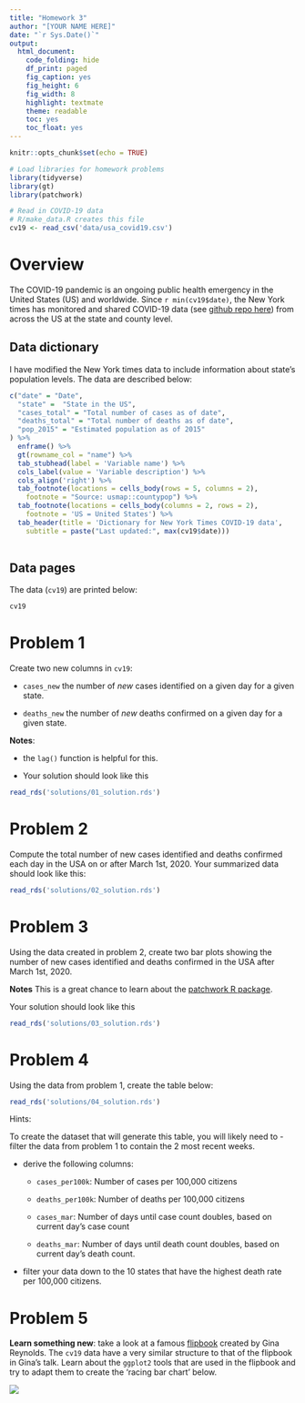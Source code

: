 ```yaml
---
title: "Homework 3"
author: "[YOUR NAME HERE]"
date: "`r Sys.Date()`"
output: 
  html_document:
    code_folding: hide
    df_print: paged
    fig_caption: yes
    fig_height: 6
    fig_width: 8
    highlight: textmate
    theme: readable
    toc: yes
    toc_float: yes
---
```


<!-- Feel free to edit theme / highlight in the YAML header above -->

```r

knitr::opts_chunk$set(echo = TRUE)

# Load libraries for homework problems
library(tidyverse)
library(gt)
library(patchwork)

# Read in COVID-19 data
# R/make_data.R creates this file
cv19 <- read_csv('data/usa_covid19.csv')

```


# Overview

The COVID-19 pandemic is an ongoing public health emergency in the United States (US) and worldwide. Since `r min(cv19$date)`, the New York times has monitored and shared COVID-19 data (see [github repo here](https://github.com/nytimes/covid-19-data)) from across the US at the state and county level. 

## Data dictionary

I have modified the New York times data to include information about state's population levels. The data are described below: 

```r

c("date" = "Date", 
  "state" =  "State in the US", 
  "cases_total" = "Total number of cases as of date", 
  "deaths_total" = "Total number of deaths as of date",
  "pop_2015" = "Estimated population as of 2015"
) %>% 
  enframe() %>% 
  gt(rowname_col = "name") %>%
  tab_stubhead(label = 'Variable name') %>% 
  cols_label(value = 'Variable description') %>% 
  cols_align('right') %>% 
  tab_footnote(locations = cells_body(rows = 5, columns = 2),
    footnote = "Source: usmap::countypop") %>% 
  tab_footnote(locations = cells_body(columns = 2, rows = 2), 
    footnote = 'US = United States') %>% 
  tab_header(title = 'Dictionary for New York Times COVID-19 data',
    subtitle = paste("Last updated:", max(cv19$date)))
  
```

## Data pages

The data (`cv19`) are printed below:

```r

cv19

```



# Problem 1

Create two new columns in `cv19`: 

- `cases_new` the number of _new_ cases identified on a given day for a given state.

- `deaths_new` the number of _new_ deaths confirmed on a given day for a given state.


__Notes__: 

- the `lag()` function is helpful for this.

- Your solution should look like this

```r

read_rds('solutions/01_solution.rds')

```

# Problem 2

Compute the total number of new cases identified and deaths confirmed each day in the USA on or after March 1st, 2020. Your summarized data should look like this:

```r

read_rds('solutions/02_solution.rds')

```


# Problem 3

Using the data created in problem 2, create two bar plots showing the number of new cases identified and deaths confirmed in the USA after March 1st, 2020.

__Notes__ This is a great chance to learn about the [patchwork R package](https://patchwork.data-imaginist.com/). 

Your solution should look like this

```r

read_rds('solutions/03_solution.rds')

```


# Problem 4

Using the data from problem 1, create the table below:

```r

read_rds('solutions/04_solution.rds')

```

Hints: 

To create the dataset that will generate this table, you will likely need to 
- filter the data from problem 1 to contain the 2 most recent weeks. 

- derive the following columns: 

    + `cases_per100k`: Number of cases per 100,000 citizens 

    + `deaths_per100k`: Number of deaths per 100,000 citizens

    + `cases_mar`: Number of days until case count doubles, based on current     day's case count 
    
    + `deaths_mar`: Number of days until death count doubles, based on
    current day's death count. 

- filter your data down to the 10 states that have the highest death rate per 100,000 citizens. 

# Problem 5

__Learn something new__: take a look at a famous [flipbook](https://evamaerey.github.io/little_flipbooks_library/racing_bars/racing_barcharts.html#1) created by Gina Reynolds. The `cv19` data have a very similar structure to that of the flipbook in Gina's talk. Learn about the `ggplot2` tools that are used in the flipbook and try to adapt them to create the 'racing bar chart' below. 

![](solutions/05_solution.gif)







